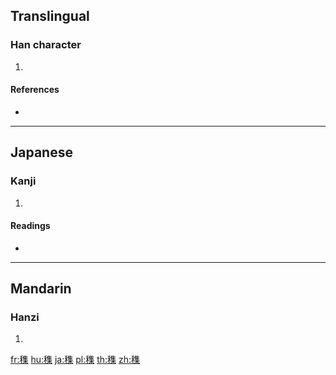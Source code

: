{{character info/new}}
==Translingual==

===Han character===
{{Han char|rn=115|rad=禾|as=12|sn=17|four=|canj=HDOGD}}

# {{defn|Han|sort=禾12}}

====References====
* {{Han ref|kx=0860.100|dkj=25288|dj=1286.170|hdz=42632.120|uh=7A55|ud=31317}}

----

==Japanese==

===Kanji===
{{ja-kanji|grade=|rs=禾12}}

# {{defn|lang=ja|sort=禾12}}

====Readings====
* {{ja-readings|on=[[しょう]] (shō)|kun=|nanori=}}

----

==Mandarin==

===Hanzi===
{{cmn-hanzi|pin=[[qiè]] ([[qie4]])|wg=ch'ieh<sup>4</sup>}}

# {{defn|lang=cmn|sort=禾12}}

[[fr:穕]]
[[hu:穕]]
[[ja:穕]]
[[pl:穕]]
[[th:穕]]
[[zh:穕]]